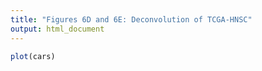 ```yaml
---
title: "Figures 6D and 6E: Deconvolution of TCGA-HNSC"
output: html_document
---
```


```r
plot(cars)
```
